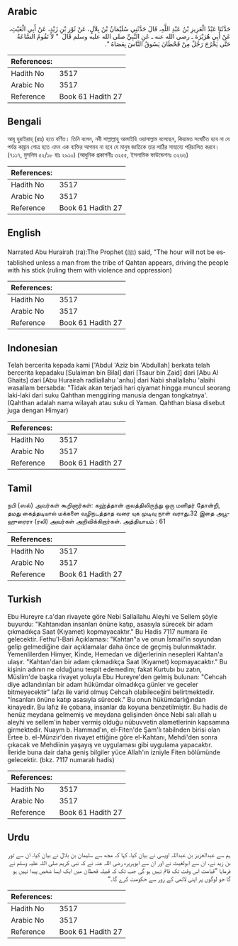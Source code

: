 ## Arabic


<div dir="rtl" lang="ar" style={{fontSize:'larger',backgroundColor:'#f8f9fa',padding:20}}>
حَدَّثَنَا عَبْدُ الْعَزِيزِ بْنُ عَبْدِ اللَّهِ، قَالَ حَدَّثَنِي سُلَيْمَانُ بْنُ بِلاَلٍ، عَنْ ثَوْرِ بْنِ زَيْدٍ، عَنْ أَبِي الْغَيْثِ، عَنْ أَبِي هُرَيْرَةَ ـ رضى الله عنه ـ عَنِ النَّبِيِّ صلى الله عليه وسلم قَالَ ‏ "‏ لاَ تَقُومُ السَّاعَةُ حَتَّى يَخْرُجَ رَجُلٌ مِنْ قَحْطَانَ يَسُوقُ النَّاسَ بِعَصَاهُ ‏"‏‏.‏
</div>
<div style={{backgroundColor:'#f8f9fa',padding:20, marginBottom: 10}}><table> <thead> <tr> <th>References:</th> <th></th> </tr> </thead> <tbody><tr><td>Hadith No</td><td>3517</td></tr><tr><td>Arabic No</td><td>3517</td></tr><tr><td>Reference</td><td>Book 61 Hadith 27</td></tr></tbody></table></div>

## Bengali


<div dir="ltr" lang="bn" style={{fontSize:'larger',backgroundColor:'#f8f9fa',padding:20}}>
আবূ হুরাইরাহ্ (রাঃ) হতে বর্ণিত। তিনি বলেন, নবী সাল্লাল্লাহু আলাইহি ওয়াসাল্লাম বলেছেন, কিয়ামত সংঘটিত হবে না যে পর্যন্ত কাহ্তান গোত্র হতে এমন এক ব্যক্তির আগমন না হবে যে মানুষ জাতিকে তার লাঠির সাহায্যে পরিচালিত করবে। (৭১১৭, মুসলিম ৫২/১৮ হাঃ ২৯১০) (আধুনিক প্রকাশনীঃ ৩২৫৫, ইসলামিক ফাউন্ডেশনঃ ৩২৬৬)
</div>
<div style={{backgroundColor:'#f8f9fa',padding:20, marginBottom: 10}}><table> <thead> <tr> <th>References:</th> <th></th> </tr> </thead> <tbody><tr><td>Hadith No</td><td>3517</td></tr><tr><td>Arabic No</td><td>3517</td></tr><tr><td>Reference</td><td>Book 61 Hadith 27</td></tr></tbody></table></div>

## English


<div dir="ltr" lang="en" style={{fontSize:'larger',backgroundColor:'#f8f9fa',padding:20}}>
Narrated Abu Hurairah (ra):The Prophet (ﷺ) said, "The hour will not be established unless a man from the tribe of Qahtan appears, driving the people with his stick (ruling them with violence and oppression)
</div>
<div style={{backgroundColor:'#f8f9fa',padding:20, marginBottom: 10}}><table> <thead> <tr> <th>References:</th> <th></th> </tr> </thead> <tbody><tr><td>Hadith No</td><td>3517</td></tr><tr><td>Arabic No</td><td>3517</td></tr><tr><td>Reference</td><td>Book 61 Hadith 27</td></tr></tbody></table></div>

## Indonesian


<div dir="ltr" lang="id" style={{fontSize:'larger',backgroundColor:'#f8f9fa',padding:20}}>
Telah bercerita kepada kami ['Abdul 'Aziz bin 'Abdullah] berkata telah bercerita kepadaku [Sulaiman bin Bilal] dari [Tsaur bin Zaid] dari [Abu Al Ghaits] dari [Abu Hurairah radliallahu 'anhu] dari Nabi shallallahu 'alaihi wasallam bersabda: "Tidak akan terjadi hari qiyamat hingga muncul seorang laki-laki dari suku Qahthan menggiring manusia dengan tongkatnya'. (Qahthan adalah nama wilayah atau suku di Yaman. Qahthan biasa disebut juga dengan Himyar)
</div>
<div style={{backgroundColor:'#f8f9fa',padding:20, marginBottom: 10}}><table> <thead> <tr> <th>References:</th> <th></th> </tr> </thead> <tbody><tr><td>Hadith No</td><td>3517</td></tr><tr><td>Arabic No</td><td>3517</td></tr><tr><td>Reference</td><td>Book 61 Hadith 27</td></tr></tbody></table></div>

## Tamil


<div dir="ltr" lang="ta" style={{fontSize:'larger',backgroundColor:'#f8f9fa',padding:20}}>
நபி (ஸல்) அவர்கள் கூறினார்கள்: கஹ்த்தான் குலத்திலிருந்து ஒரு மனிதர் தோன்றி, தமது கைத்தடியால் மக்களை வழிநடத்தாத வரை யுக முடிவு நாள் வராது.32 இதை அபூஹுரைரா (ரலி) அவர்கள் அறிவிக்கிறார்கள். அத்தியாயம் : 61
</div>
<div style={{backgroundColor:'#f8f9fa',padding:20, marginBottom: 10}}><table> <thead> <tr> <th>References:</th> <th></th> </tr> </thead> <tbody><tr><td>Hadith No</td><td>3517</td></tr><tr><td>Arabic No</td><td>3517</td></tr><tr><td>Reference</td><td>Book 61 Hadith 27</td></tr></tbody></table></div>

## Turkish


<div dir="ltr" lang="tr" style={{fontSize:'larger',backgroundColor:'#f8f9fa',padding:20}}>
Ebu Hureyre r.a'dan rivayete göre Nebi Sallallahu Aleyhi ve Sellem şöyle buyurdu: "Kahtanıdan insanları önüne katıp, asasıyla sürecek bir adam çıkmadıkça Saat (Kıyamet) kopmayacaktır." Bu Hadis 7117 numara ile gelecektir. Fethu'l-Bari Açıklaması: "Kahtan"a ve onun İsmail'in soyundan gelip gelmediğine dair açıklamalar daha önce de geçmiş bulunmaktadır. Yemenlilerden Himyer, Kinde, Hemedan ve diğerlerinin nesepleri Kahtan'a ulaşır. "Kahtan'dan bir adam çıkmadıkça Saat (Kıyamet) kopmayacaktır." Bu kişinin adının ne olduğunu tespit edemedim; fakat Kurtubı bu zatın, Müslim'de başka rivayet yoluyla Ebu Hureyre'den gelmiş bulunan: "Cehcah diye adlandırılan bir adam hükümdar olmadıkça günler ve geceler bitmeyecektir" lafzı ile varid olmuş Cehcah olabileceğini belirtmektedir. "İnsanları önüne katıp asasıyla sürecek." Bu onun hükümdarlığından kinayedir. Bu lafız ile çobana, insanlar da koyuna benzetilmiştir. Bu hadis de henüz meydana gelmemiş ve meydana gelişinden önce Nebi salı allah u aleyhi ve sellem'in haber vermiş olduğu nübuvvetin alametlerinin kapsamına girmektedir. Nuaym b. Hammad'ın, el-Fiten'de Şam'lı tabilnden birisi olan Ertee b. el-Münzir'den rivayet ettiğine göre el-Kahtanı, Mehdi'den sonra çıkacak ve Mehdiinin yaşayış ve uygulaması gibi uygulama yapacaktır. İleride buna dair daha geniş bilgiler yüce Allah'ın izniyle Fiten bölümünde gelecektir. (bkz. 7117 numaralı hadis)
</div>
<div style={{backgroundColor:'#f8f9fa',padding:20, marginBottom: 10}}><table> <thead> <tr> <th>References:</th> <th></th> </tr> </thead> <tbody><tr><td>Hadith No</td><td>3517</td></tr><tr><td>Arabic No</td><td>3517</td></tr><tr><td>Reference</td><td>Book 61 Hadith 27</td></tr></tbody></table></div>

## Urdu


<div dir="rtl" lang="ur" style={{fontSize:'larger',backgroundColor:'#f8f9fa',padding:20}}>
ہم سے عبدالعزیز بن عبداللہ اویسی نے بیان کیا، کہا کہ مجھ سے سلیمان بن بلال نے بیان کیا، ان سے ثور بن زید نے، ان سے ابولغیث نے اور ان سے ابوہریرہ رضی اللہ عنہ نے کہ نبی کریم صلی اللہ علیہ وسلم نے فرمایا ”قیامت اس وقت تک قائم نہیں ہو گی جب تک کہ قبیلہ قحطان میں ایک ایسا شخص پیدا نہیں ہو گا جو لوگوں پر اپنی لاٹھی کے زور سے حکومت کرے گا۔“
</div>
<div style={{backgroundColor:'#f8f9fa',padding:20, marginBottom: 10}}><table> <thead> <tr> <th>References:</th> <th></th> </tr> </thead> <tbody><tr><td>Hadith No</td><td>3517</td></tr><tr><td>Arabic No</td><td>3517</td></tr><tr><td>Reference</td><td>Book 61 Hadith 27</td></tr></tbody></table></div>